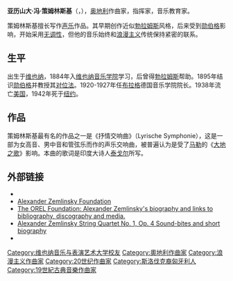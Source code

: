 {{NoteTA
|T=zh-cn:亚历山大·冯·策姆林斯基;zh-hk:亞歷山大·哲林斯基;zh-tw:亞歷山大·哲林斯基;
|1=zh-cn:策姆林斯基;zh-hk:哲林斯基;zh-tw:哲林斯基;
|2=zh-cn:勋伯格; zh-tw:荀白克; zh-hk:荀白克;
|3=zh-cn:勃拉姆斯; zh-tw:布拉姆斯; zh-hk:布拉姆斯;
|4=zh-cn:科恩戈尔德; zh-tw:康果爾德;
}}
{{Infobox classical
| 中文名       = 亚历山大·冯·策姆林斯基
| 画像         = zemlinsky.jpg
| 附注         =      
| 原文名       = Alexander von Zemlinsky 
| 国别         = 奥地利 
| 出生日期     = {{birth date|1871|10|14}}
| 出生地       = 维也纳
| 逝世日期     = {{death date and age|1942|3|15|1871|10|14}}
| 逝世地       = 纽约
| 所属时期     = 浪漫主义，20世纪
| 所属乐派     =  
| 擅长作品类型 = 歌剧，管弦乐，艺术歌曲，室内乐
| 代表作       = 歌剧《佛罗伦萨悲剧》，声乐交响曲《抒情交响曲》，交响诗《美人鱼》，声乐套曲《交响歌曲》《梅特林克歌曲》，四首弦乐四重奏
| 师从         = [[布鲁克纳|布鲁克纳]]，[[罗伯特·富克斯|罗伯特·富克斯]]
| 学生         = [[勋伯格|勋伯格]]，[[科恩戈尔德|科恩戈尔德]]，[[乌尔曼|乌尔曼]]
| 官方网站     = 
| 签名        = Alexander Zemlinsky Signature 2.svg
}}

'''亚历山大·冯·策姆林斯基'''（{{lang-de|'''Alexander von Zemlinsky'''}}，{{bd|1871年|10月14日|1942年|3月15日}}），[[奥地利|奥地利]]作曲家，指挥家，音乐教育家。

策姆林斯基擅长写作[[声乐|声乐]]作品。其早期创作近似[[勃拉姆斯|勃拉姆斯]]风格，后来受到[[阿诺德·勋伯格|勋伯格]]影响，开始采用[[无调性|无调性]]，但他的音乐始终和[[浪漫主义音乐|浪漫主义]]传统保持紧密的联系。

==生平==
出生于[[维也纳|维也纳]]，1884年入[[维也纳音乐学院|维也纳音乐学院]]学习，后曾得[[勃拉姆斯|勃拉姆斯]]帮助。1895年结识[[阿诺德·勋伯格|勋伯格]]并教授其[[对位法|对位法]]。1920-1927年任[[布拉格|布拉格]]德国音乐学院院长。1938年流亡[[美国|美国]]，1942年死于[[纽约|纽约]]。
{{expand section}}

==作品==
策姆林斯基最有名的作品之一是《抒情交响曲》（Lyrische Symphonie），这是一部为女高音、男中音和管弦乐而作的声乐交响曲，被普遍认为是受了[[古斯塔夫·馬勒|马勒]]的《[[大地之歌|大地之歌]]》影响。本曲的歌词是印度大诗人[[泰戈尔|泰戈尔]]所写。

==外部链接==
{{Commons category|Alexander von Zemlinsky}}
* {{Internet Archive author |sname=Alexander von Zemlinsky}}
* [http://www.zemlinsky.at/en/ Alexander Zemlinsky Foundation] {{Wayback|url=http://www.zemlinsky.at/en/ |date=20110706095733 }}
* [http://orelfoundation.org/index.php/composers/article/alexander_zemlinsky/ The OREL Foundation: Alexander Zemlinsky's biography and links to bibliography, discography and media.] {{Wayback|url=http://orelfoundation.org/index.php/composers/article/alexander_zemlinsky/ |date=20110716122452 }}
* [http://www.editionsilvertrust.com/zemlinsky-string-quartet-1.htm Alexander Zemlinsky String Quartet No. 1, Op. 4 Sound-bites and short biography] {{Wayback|url=http://www.editionsilvertrust.com/zemlinsky-string-quartet-1.htm |date=20161030223434 }}
* {{IMSLP|id=Zemlinsky, Alexander von|cname=Alexander von Zemlinsky}}

{{Authority control}}

{{DEFAULTSORT:Zemlinsky, Alexander Von}}
[[Category:维也纳音乐与表演艺术大学校友|Category:维也纳音乐与表演艺术大学校友]]
[[Category:奧地利作曲家|Category:奧地利作曲家]]
[[Category:浪漫主义作曲家|Category:浪漫主义作曲家]]
[[Category:20世纪作曲家|Category:20世纪作曲家]]
[[Category:斯洛伐克裔匈牙利人|Category:斯洛伐克裔匈牙利人]]
[[Category:19世紀古典音樂作曲家|Category:19世紀古典音樂作曲家]]
